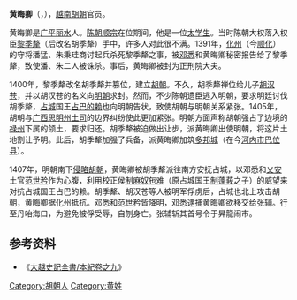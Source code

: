 '''黄晦卿'''（{{vie|v=Hoàng Hối Khanh|hn=黃晦卿}}，{{bd|1362年||1407年||}}），[[越南|越南]][[胡朝|胡朝]]官员。

黄晦卿是[[广平省|广平]][[丽水县|丽水]]人。[[越南陈朝|陈朝]][[陈顺宗|顺宗]]在位期间，他是一位[[太学生|太学生]]。当时陈朝大权落入权臣[[黎季犛|黎季犛]]（后改名胡季犛）手中，许多人对此很不满。1391年，[[化州|化州]]（今[[顺化|顺化]]）的守将潘猛、朱秉珪商讨起兵杀死黎季犛之事，被[[邓悉|邓悉]]和黄晦卿秘密报告给了黎季犛，致使潘、朱二人被诛杀。事后，黄晦卿被封为正刑院大夫。

1400年，黎季犛改名胡季犛并篡位，建立[[胡朝|胡朝]]。不久，胡季犛禅位给儿子[[胡汉苍|胡汉苍]]，并以胡汉苍的名义向[[明朝|明朝]]求封。然而，不少陈朝遗臣逃入明朝，要求明廷讨伐胡季犛，[[占城|占城]]国王[[占巴的赖|占巴的赖]]也向明朝告状，致使胡朝与明朝关系紧张。1405年，胡朝与[[广西|广西]][[思明州|思明州]][[土司|土司]]的边界纠纷使此更加紧张。明朝方面声称胡朝强占了边境的[[禄州|禄州]]下属的领土，要求归还。胡季犛被迫做出让步，派黄晦卿出使明朝，将这片土地割让予明。此后，胡季犛加强了兵备，派黄晦卿加筑[[多邦城|多邦城]]（在今[[河内市|河内市]][[巴位县|巴位县]]）。

1407年，明朝南下[[明入越|侵略胡朝]]，黄晦卿被胡季犛派往南方安抚占城，以邓悉和[[乂安|乂安]]土官[[范世矜|范世矜]]作为心腹，利用校正侯[[制麻奴㐌难|制麻奴㐌难]]（原占城国王[[制蓬莪|制蓬莪]]之子）的威望来对抗占城国王占巴的赖。胡季犛、胡汉苍等人被明军俘虏后，占城也北上攻击胡朝，黄晦卿据化州抵抗。邓悉和范世矜皆降明，邓悉逮捕黄晦卿欲移交给张辅。行至丹咍海口，为避免被俘受辱，自刎身亡。张辅斩其首号令于昇龍闹市。
==参考资料==
*《[[:s:大越史記全書/本紀卷之九|大越史記全書/本紀卷之九]]》
[[Category:胡朝人|Category:胡朝人]]
[[Category:黄姓|Category:黄姓]]